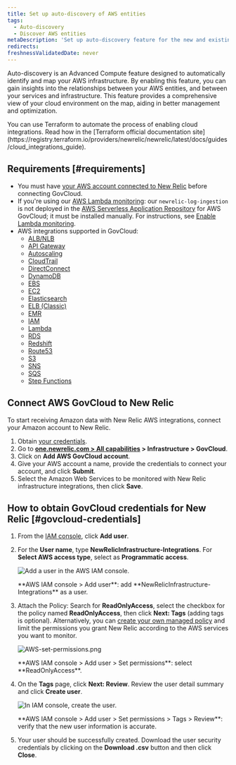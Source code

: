 ```yaml
---
title: Set up auto-discovery of AWS entities
tags:
  - Auto-discovery
  - Discover AWS entities
metaDescription: 'Set up auto-discovery feature for the new and existing AWS integrations.'
redirects:
freshnessValidatedDate: never
---
```


Auto-discovery is an Advanced Compute feature designed to automatically identify and map your AWS infrastructure. By enabling this feature, you can gain insights into the relationships between your AWS entities, and between your services and infrastructure. This feature provides a comprehensive view of your cloud environment on the map, aiding in better management and optimization.

<Callout variant="tip">
  You can use Terraform to automate the process of enabling cloud integrations. Read how in the [Terraform official documentation site](https://registry.terraform.io/providers/newrelic/newrelic/latest/docs/guides/cloud_integrations_guide).
</Callout>

## Requirements [#requirements]

* You must have [your AWS account connected to New Relic](/docs/integrations/amazon-integrations/get-started/connect-aws-infrastructure) before connecting GovCloud.
* If you're using our [AWS Lambda monitoring](/docs/serverless-function-monitoring/aws-lambda-monitoring/get-started/introduction-new-relic-monitoring-aws-lambda): our `newrelic-log-ingestion` is not deployed in the [AWS Serverless Application Repository](https://aws.amazon.com/serverless/serverlessrepo/) for AWS GovCloud; it must be installed manually. For instructions, see [Enable Lambda monitoring](/docs/serverless-function-monitoring/aws-lambda-monitoring/get-started/enable-new-relic-monitoring-aws-lambda#connect-aws).
* AWS integrations supported in GovCloud:
  * [ALB/NLB](/docs/integrations/amazon-integrations/aws-integrations-list/aws-albnlb-monitoring-integration)
  * [API Gateway](/docs/integrations/amazon-integrations/aws-integrations-list/aws-api-gateway-monitoring-integration)
  * [Autoscaling](/docs/integrations/amazon-integrations/aws-integrations-list/aws-auto-scaling-monitoring-integration)
  * [CloudTrail](/docs/integrations/amazon-integrations/aws-integrations-list/aws-cloudtrail-monitoring-integration)
  * [DirectConnect](/docs/integrations/amazon-integrations/aws-integrations-list/aws-direct-connect-monitoring-integration)
  * [DynamoDB](/docs/integrations/amazon-integrations/aws-integrations-list/aws-dynamodb-monitoring-integration)
  * [EBS](/docs/integrations/amazon-integrations/aws-integrations-list/aws-ebs-monitoring-integration)
  * [EC2](/docs/integrations/amazon-integrations/aws-integrations-list/aws-ec2-monitoring-integration)
  * [Elasticsearch](/docs/integrations/amazon-integrations/aws-integrations-list/aws-elasticsearch-monitoring-integration)
  * [ELB (Classic)](/docs/integrations/amazon-integrations/aws-integrations-list/aws-elb-classic-monitoring-integration)
  * [EMR](/docs/integrations/amazon-integrations/aws-integrations-list/aws-emr-monitoring-integration)
  * [IAM](/docs/integrations/amazon-integrations/aws-integrations-list/aws-iam-monitoring-integration)
  * [Lambda](/docs/integrations/amazon-integrations/aws-integrations-list/aws-lambda-monitoring-integration)
  * [RDS](/docs/integrations/amazon-integrations/aws-integrations-list/aws-rds-monitoring-integration)
  * [Redshift](/docs/integrations/amazon-integrations/aws-integrations-list/aws-redshift-integration)
  * [Route53](/docs/integrations/amazon-integrations/aws-integrations-list/aws-route-53-monitoring-integration)
  * [S3](/docs/integrations/amazon-integrations/aws-integrations-list/aws-s3-monitoring-integration)
  * [SNS](/docs/integrations/amazon-integrations/aws-integrations-list/aws-sns-monitoring-integration)
  * [SQS](/docs/integrations/amazon-integrations/aws-integrations-list/aws-sqs-monitoring-integration)
  * [Step Functions](/docs/integrations/amazon-integrations/aws-integrations-list/aws-step-functions-monitoring-integration)

## Connect AWS GovCloud to New Relic

To start receiving Amazon data with New Relic AWS integrations, connect your Amazon account to New Relic.

1. Obtain [your credentials](#govcloud-credentials).
2. Go to <DNT>**[one.newrelic.com > All capabilities](https://one.newrelic.com/all-capabilities) > Infrastructure > GovCloud**</DNT>.
3. Click on <DNT>**Add AWS GovCloud account**</DNT>.
4. Give your AWS account a name, provide the credentials to connect your account, and click <DNT>**Submit**</DNT>.
5. Select the Amazon Web Services to be monitored with New Relic infrastructure integrations, then click <DNT>**Save**</DNT>.

## How to obtain GovCloud credentials for New Relic [#govcloud-credentials]

1. From the [IAM console](https://console.amazonaws-us-gov.com/iam/home#/users), click <DNT>**Add user**</DNT>.
2. For the <DNT>**User name**</DNT>, type <DNT>**NewRelicInfrastructure-Integrations**</DNT>. For <DNT>**Select AWS access type**</DNT>, select as <DNT>**Programmatic access**</DNT>.

   <img
     title="AWS-add-user.png"
     alt="Add a user in the AWS IAM console."
     src="/images/infrastructure_screenshot-crop_aws-add-user.webp"
   />

   <figcaption>
     <DNT>**AWS IAM console > Add user**</DNT>: add <DNT>**NewRelicInfrastructure-Integrations**</DNT> as a user.
   </figcaption>
3. Attach the Policy: Search for <DNT>**ReadOnlyAccess**</DNT>, select the checkbox for the policy named <DNT>**ReadOnlyAccess**</DNT>, then click <DNT>**Next: Tags**</DNT> (adding tags is optional). Alternatively, you can [create your own managed policy](/docs/integrations/amazon-integrations/getting-started/integrations-managed-policies) and limit the permissions you grant New Relic according to the AWS services you want to monitor.

   <img
     title="AWS-set-permissions.png"
     alt="AWS-set-permissions.png"
     src="/images/infrastructure_screenshot-crop_aws-set-permissions.webp"
   />

   <figcaption>
     <DNT>**AWS IAM console > Add user > Set permissions**</DNT>: select <DNT>**ReadOnlyAccess**</DNT>.
   </figcaption>
4. On the <DNT>**Tags**</DNT> page, click <DNT>**Next: Review**</DNT>. Review the user detail summary and click <DNT>**Create user**</DNT>.

   <img
     title="AWS-create-user.png"
     alt="In IAM console, create the user."
     src="/images/infrastructure_screenshot-crop_aws-create-user.webp"
   />

   <figcaption>
     <DNT>**AWS IAM console > Add user > Set permissions > Tags > Review**</DNT>: verify that the new user information is accurate.
   </figcaption>
5. Your user should be successfully created. Download the user security credentials by clicking on the <DNT>**Download .csv**</DNT> button and then click <DNT>**Close**</DNT>.
